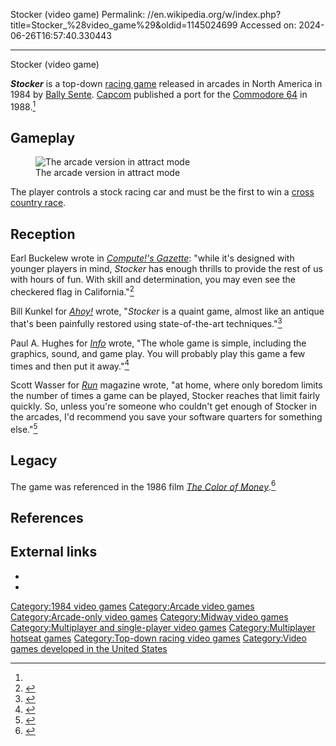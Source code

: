 Stocker (video game)
Permalink: //en.wikipedia.org/w/index.php?title=Stocker_%28video_game%29&oldid=1145024699
Accessed on: 2024-06-26T16:57:40.330443



------
Stocker (video game)
{{short description|1984 video game}}
{{Infobox video game
|title=Stocker
|image=Stocker cover.jpg
|caption=
|width=
|developer=[[Sente Technologies|Bally Sente]]
|publisher=Bally Sente
|designer=Dennis Koble<ref name=giantlist/>
|programmer=Dennis Koble
|artist=Gary Johnson
|composer=Jesse Osborne
|released='''1984:''' Arcade<br>'''1988:''' C64
|genre=
|modes=1-2 players alternating turns
|platforms=[[Arcade video  game|Arcade]], [[Commodore 64]]
|arcade system=Sente Arcade Computer I
}}

'''''Stocker''''' is a top-down [[racing game]] released in arcades in North America in 1984 by [[Bally Sente]]. [[Capcom]] published a port for the [[Commodore 64]] in 1988.<ref name=gb64/>

==Gameplay==
[[File:Stocker-arcade-screenshot-attract-mode.png|thumb|left|The arcade version in attract mode]]

The player controls a stock racing car and must be the first to win a [[cross country race]].

==Reception==
Earl Buckelew wrote in ''[[Compute!'s Gazette]]'': "while it's designed with younger players in mind, ''Stocker'' has enough thrills to provide the rest of us with hours of fun. With skill and determination, you may even see the checkered flag in California."<ref>{{Cite web|url=http://archive.org/details/1989-03-computegazette/page/n25/mode/2up|title=Compute! Gazette Issue 69|date=March 22, 1989|via=Internet Archive}}</ref>

Bill Kunkel for ''[[Ahoy!]]'' wrote, "''Stocker'' is a quaint game, almost like an antique that's been painfully restored using state-of-the-art techniques."<ref>{{Cite web|url=http://archive.org/details/ahoy-magazine-60/page/n51/mode/2up|title=Ahoy! Magazine Issue 60|date=December 22, 1988|via=Internet Archive}}</ref>

Paul A. Hughes for ''[[.info (magazine)|Info]]'' wrote, "The whole game is simple, including the graphics, sound, and game play. You will probably play this game a few times and then put it away."<ref>{{Cite web|url=http://archive.org/details/Info_Issue_23_1988-11_Info_Publications_US/page/n77/mode/2up|title=Info - Issue 23 (1988-11)(Info Publications)(US)|date=November 25, 1988|via=Internet Archive}}</ref>

Scott Wasser for ''[[Run (magazine)|Run]]'' magazine wrote, "at home, where only boredom limits the number of times a game can be played, Stocker reaches that limit fairly quickly. So, unless you're someone who couldn't get enough of Stocker in the arcades, I'd recommend you save your software quarters for something else."<ref>{{Cite web|url=http://archive.org/details/run-magazine-61/page/n27/mode/2up|title=Run Magazine Issue 61|date=January 25, 1989|via=Internet Archive}}</ref>

==Legacy==
The game was referenced in the 1986 film ''[[The Color of Money]]''.<ref>{{Cite web|url=https://film.avclub.com/the-color-of-money-1798219353|title=The Color Of Money|website=Film|date=15 March 2010 }}</ref>
  
==References==
{{Reflist|refs=
<ref name=giantlist>{{cite web|title=The Giant List of Classic Game Programmers|url=https://dadgum.com/giantlist/|last1=Hague|first1=James}}</ref>
<ref name=gb64>{{cite web|title=Stocker|url=http://gamebase64.com/game.php?id=7437&d=18&h=0|website=Gamebase 64}}</ref>
}}

==External links==
*{{KLOV game|id=9789}}
*{{Internet archive game|id=arcade_stocker}}

{{racing-videogame-stub}}

[[Category:1984 video games]]
[[Category:Arcade video games]]
[[Category:Arcade-only video games]]
[[Category:Midway video games]]
[[Category:Multiplayer and single-player video games]]
[[Category:Multiplayer hotseat games]]
[[Category:Top-down racing video games]]
[[Category:Video games developed in the United States]]